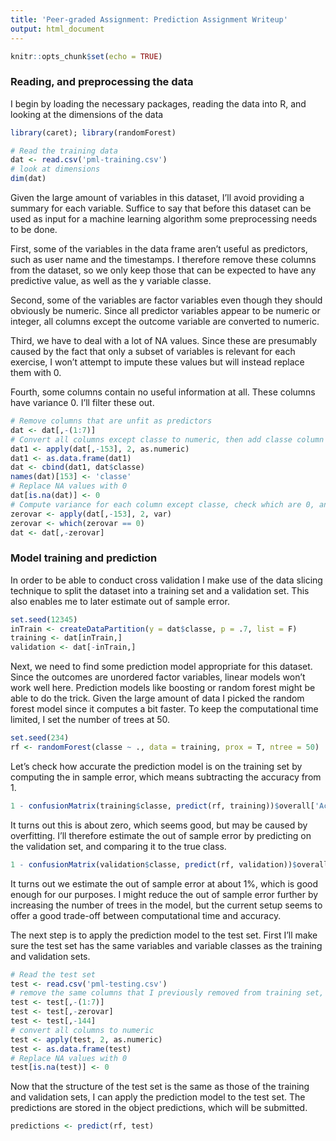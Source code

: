 ---
title: 'Peer-graded Assignment: Prediction Assignment Writeup'
output: html_document
---

```{r setup, include=FALSE}
knitr::opts_chunk$set(echo = TRUE)
```

### Reading, and preprocessing the data
I begin by loading the necessary packages, reading the data into R, and looking at the dimensions of the data
```{r, warning = F, message = F}
library(caret); library(randomForest)
```
```{r}
# Read the training data
dat <- read.csv('pml-training.csv')
# look at dimensions
dim(dat)
```
Given the large amount of variables in this dataset, I'll avoid providing a summary for each variable. Suffice to say that before this dataset can be used as input for a machine learning algorithm some preprocessing needs to be done.

First, some of the variables in the data frame aren't useful as predictors, such as user name and the timestamps. I therefore remove these columns from the dataset, so we only keep those that can be expected to have any predictive value, as well as the y variable classe. 

Second, some of the variables are factor variables even though they should obviously be numeric. Since all predictor variables appear to be numeric or integer, all columns except the outcome variable are converted to numeric.

Third, we have to deal with a lot of NA values. Since these are presumably caused by the fact that only a subset of variables is relevant for each exercise, I won't attempt to impute these values but will instead replace them with 0.

Fourth, some columns contain no useful information at all. These columns have variance 0. I'll filter these out.
```{r, warning = F, message = F}
# Remove columns that are unfit as predictors
dat <- dat[,-(1:7)]
# Convert all columns except classe to numeric, then add classe column back
dat1 <- apply(dat[,-153], 2, as.numeric)
dat1 <- as.data.frame(dat1)
dat <- cbind(dat1, dat$classe)
names(dat)[153] <- 'classe'
# Replace NA values with 0
dat[is.na(dat)] <- 0
# Compute variance for each column except classe, check which are 0, and remove these from dataset
zerovar <- apply(dat[,-153], 2, var)
zerovar <- which(zerovar == 0)
dat <- dat[,-zerovar]
```

### Model training and prediction

In order to be able to conduct cross validation I make use of the data slicing technique to split the dataset into a training set and a validation set. This also enables me to later estimate out of sample error.
```{r}
set.seed(12345)
inTrain <- createDataPartition(y = dat$classe, p = .7, list = F)
training <- dat[inTrain,]
validation <- dat[-inTrain,]
```
Next, we need to find some prediction model appropriate for this dataset. Since the outcomes are unordered factor variables, linear models won't work well here. Prediction models like boosting or random forest might be able to do the trick. Given the large amount of data I picked the random forest model since it computes a bit faster. To keep the computational time limited, I set the number of trees at 50.
```{r, cache = TRUE}
set.seed(234)
rf <- randomForest(classe ~ ., data = training, prox = T, ntree = 50)
```
Let's check how accurate the prediction model is on the training set by computing the in sample error, which means subtracting the accuracy from 1.
```{r}
1 - confusionMatrix(training$classe, predict(rf, training))$overall['Accuracy']
```
It turns out this is about zero, which seems good, but may be caused by overfitting. I'll therefore estimate the out of sample error by predicting on the validation set, and comparing it to the true class.
```{r}
1 - confusionMatrix(validation$classe, predict(rf, validation))$overall['Accuracy']
```
It turns out we estimate the out of sample error at about 1%, which is good enough for our purposes. I might reduce the out of sample error further by increasing the number of trees in the model, but the current setup seems to offer a good trade-off between computational time and accuracy.

The next step is to apply the prediction model to the test set. First I'll make sure the test set has the same variables and variable classes as the training and validation sets.
```{r}
# Read the test set
test <- read.csv('pml-testing.csv')
# remove the same columns that I previously removed from training set, plus the last column which is unique to test dataset
test <- test[,-(1:7)]
test <- test[,-zerovar]
test <- test[,-144]
# convert all columns to numeric
test <- apply(test, 2, as.numeric)
test <- as.data.frame(test)
# Replace NA values with 0
test[is.na(test)] <- 0
```
Now that the structure of the test set is the same as those of the training and validation sets, I can apply the prediction model to the test set. The predictions are stored in the object predictions, which will be submitted.
```{r}
predictions <- predict(rf, test)
```